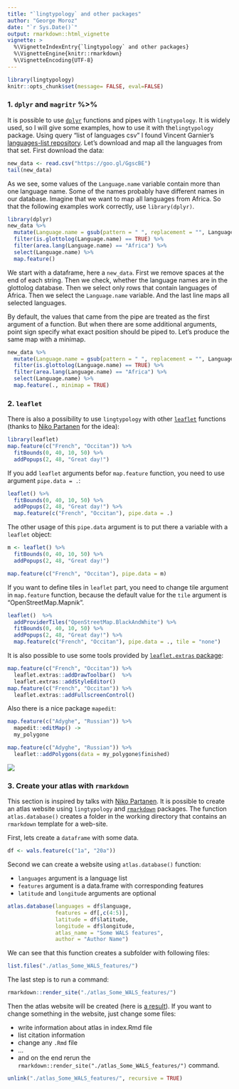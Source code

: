 ```yaml
---
title: "`lingtypology` and other packages"
author: "George Moroz"
date: "`r Sys.Date()`"
output: rmarkdown::html_vignette
vignette: >
  %\VignetteIndexEntry{`lingtypology` and other packages}
  %\VignetteEngine{knitr::rmarkdown}
  %\VignetteEncoding{UTF-8}
---
```

```r
library(lingtypology)
knitr::opts_chunk$set(message= FALSE, eval=FALSE)
```

### 1. `dplyr` and `magritr` %>%

It is possible to use [`dplyr`](https://github.com/tidyverse/dplyr) functions and pipes with `lingtypology`. It is widely used, so I will give some examples, how to use it with the`lingtypology` package. Using query "list of languages csv" I found Vincent Garnier's [languages-list repository](https://github.com/forxer/languages-list). Let’s download and map all the languages from that set. First download the data:
 
```r
new_data <- read.csv("https://goo.gl/GgscBE")
tail(new_data)
```

As we see, some values of the `Language.name` variable contain more than one language name. Some of the names probably have different names in our database. Imagine that we want to map all languages from Africa. So that the following examples work correctly, use `library(dplyr)`.

```r
library(dplyr)
new_data %>%
  mutate(Language.name = gsub(pattern = " ", replacement = "", Language.name)) %>% 
  filter(is.glottolog(Language.name) == TRUE) %>% 
  filter(area.lang(Language.name) == "Africa") %>% 
  select(Language.name) %>% 
  map.feature()
```

We start with a dataframe, here a `new_data`. First we remove spaces at the end of each string. Then we check, whether the language names are in the glottolog database. Then we select only rows that contain languages of Africa. Then we select the `Language.name` variable. And the last line maps all selected languages.

By default, the values that came from the pipe are treated as the first argument of a function. But when there are some additional arguments, point sign specify what exact position should be piped to. Let’s produce the same map with a minimap.

```r
new_data %>%
  mutate(Language.name = gsub(pattern = " ", replacement = "", Language.name)) %>% 
  filter(is.glottolog(Language.name) == TRUE) %>% 
  filter(area.lang(Language.name) == "Africa") %>% 
  select(Language.name) %>% 
  map.feature(., minimap = TRUE)
```

### 2. `leaflet`

There is also a possibility to use `lingtypology` with other [`leaflet`](https://github.com/rstudio/leaflet) functions (thanks to [Niko Partanen](https://github.com/nikopartanen) for the idea):

```r
library(leaflet)
map.feature(c("French", "Occitan")) %>% 
  fitBounds(0, 40, 10, 50) %>% 
  addPopups(2, 48, "Great day!")
```

If you add `leaflet` arguments befor `map.feature` function, you need to use argument `pipe.data = .`:

```r
leaflet() %>% 
  fitBounds(0, 40, 10, 50) %>% 
  addPopups(2, 48, "Great day!") %>% 
  map.feature(c("French", "Occitan"), pipe.data = .)
```

The other usage of this `pipe.data` argument is to put there a variable with a `leaflet` object:

```r
m <- leaflet() %>% 
  fitBounds(0, 40, 10, 50) %>% 
  addPopups(2, 48, "Great day!")

map.feature(c("French", "Occitan"), pipe.data = m)
```

If you want to define tiles in `leaflet` part, you need to change tile argument in `map.feature` function, because the default value for the `tile` argument is "OpenStreetMap.Mapnik".

```r
leaflet()  %>% 
  addProviderTiles("OpenStreetMap.BlackAndWhite") %>% 
  fitBounds(0, 40, 10, 50) %>% 
  addPopups(2, 48, "Great day!") %>% 
  map.feature(c("French", "Occitan"), pipe.data = ., tile = "none")
```

It is also possible to use some tools provided by [`leaflet.extras` package](https://github.com/RCura/leaflet.extras):

```r
map.feature(c("French", "Occitan")) %>% 
  leaflet.extras::addDrawToolbar()  %>%
  leaflet.extras::addStyleEditor()
map.feature(c("French", "Occitan")) %>% 
  leaflet.extras::addFullscreenControl()
```

Also there is a nice package `mapedit`:
```r
map.feature(c("Adyghe", "Russian")) %>% 
  mapedit::editMap() ->
  my_polygone

map.feature(c("Adyghe", "Russian")) %>% 
  leaflet::addPolygons(data = my_polygone$finished)
```
![](https://raw.githubusercontent.com/ropensci/lingtypology/master/docs/use_mapedit.gif)

### 3. Create your atlas with `rmarkdown`
This section is inspired by talks with [Niko Partanen](https://github.com/nikopartanen). It is possible to create an atlas website using `lingtypology` and [`rmarkdown`](https://github.com/rstudio/rmarkdown) packages. The function `atlas.database()` creates a folder in the working directory that contains an `rmarkdown` template for a web-site.

First, lets create a `dataframe` with some data.
```r
df <- wals.feature(c("1a", "20a"))
```

Second we can create a website using `atlas.database()` function:

* `languages` argument is a language list
* `features` argument is a data.frame with corresponding features
* `latitude` and `longitude` arguments are optional

```r
atlas.database(languages = df$language,
               features = df[,c(4:5)],
               latitude = df$latitude,
               longitude = df$longitude,
               atlas_name = "Some WALS features",
               author = "Author Name")
```

We can see that this function creates a subfolder with following files:
```r
list.files("./atlas_Some_WALS_features/")
```

The last step is to run a command:
```r
rmarkdown::render_site("./atlas_Some_WALS_features/")
```

Then the atlas website will be created (here is [a result](https://agricolamz.github.io/lingtypology_atlas_example/index.html)). If you want to change something in the website, just change some files:

* write information about atlas in index.Rmd file
* list citation information
* change any `.Rmd` file
* ...
* and on the end rerun the `rmarkdown::render_site("./atlas_Some_WALS_features/")` command.

```r
unlink("./atlas_Some_WALS_features/", recursive = TRUE)
```
